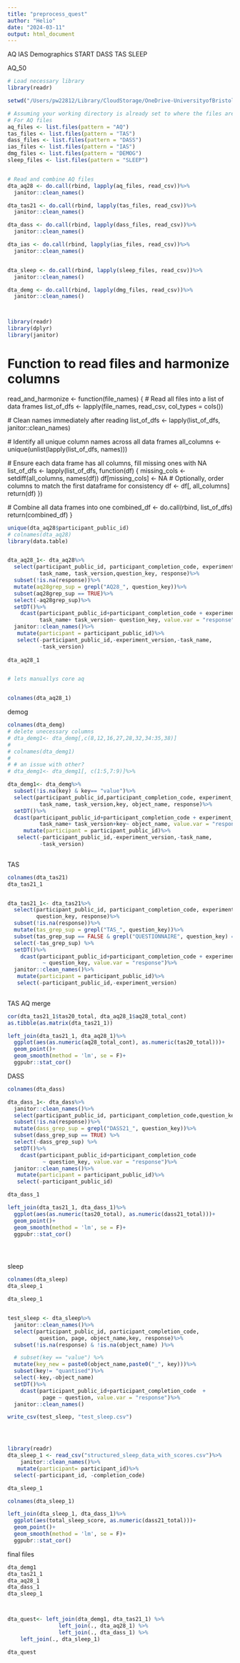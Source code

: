 ```yaml
---
title: "preprocess_quest"
author: "Helio"
date: "2024-03-11"
output: html_document
---
```







AQ
IAS
Demographics
START
DASS
TAS
SLEEP

AQ_50



```r

# Load necessary library
library(readr)

setwd("/Users/pw22812/Library/CloudStorage/OneDrive-UniversityofBristol/Research Projects/EmotionPhysio2024/2023-24 Project/Data backup/Questionnaires/for analysis")

# Assuming your working directory is already set to where the files are
# For AQ files
aq_files <- list.files(pattern = "AQ")
tas_files <- list.files(pattern = "TAS")
dass_files <- list.files(pattern = "DASS")
ias_files <- list.files(pattern = "IAS")
dmg_files <- list.files(pattern = "DEMOG")
sleep_files <- list.files(pattern = "SLEEP")


# Read and combine AQ files
dta_aq28 <- do.call(rbind, lapply(aq_files, read_csv))%>%
  janitor::clean_names()

dta_tas21 <- do.call(rbind, lapply(tas_files, read_csv))%>%
  janitor::clean_names()

dta_dass <- do.call(rbind, lapply(dass_files, read_csv))%>%
  janitor::clean_names()

dta_ias <- do.call(rbind, lapply(ias_files, read_csv))%>%
  janitor::clean_names()


dta_sleep <- do.call(rbind, lapply(sleep_files, read_csv))%>%
  janitor::clean_names()

dta_demg <- do.call(rbind, lapply(dmg_files, read_csv))%>%
  janitor::clean_names()



library(readr)
library(dplyr)
library(janitor)
```
# Function to read files and harmonize columns
read_and_harmonize <- function(file_names) {
  # Read all files into a list of data frames
  list_of_dfs <- lapply(file_names, read_csv, col_types = cols())

  # Clean names immediately after reading
  list_of_dfs <- lapply(list_of_dfs, janitor::clean_names)

  # Identify all unique column names across all data frames
  all_columns <- unique(unlist(lapply(list_of_dfs, names)))

  # Ensure each data frame has all columns, fill missing ones with NA
  list_of_dfs <- lapply(list_of_dfs, function(df) {
    missing_cols <- setdiff(all_columns, names(df))
    df[missing_cols] <- NA
    # Optionally, order columns to match the first dataframe for consistency
    df <- df[, all_columns]
    return(df)
  })

  # Combine all data frames into one
  combined_df <- do.call(rbind, list_of_dfs)
  return(combined_df)
}



```r

unique(dta_aq28$participant_public_id)
# colnames(dta_aq28)
library(data.table)


dta_aq28_1<- dta_aq28%>%
  select(participant_public_id, participant_completion_code, experiment_version, 
          task_name, task_version,question_key, response)%>%
  subset(!is.na(response))%>%
  mutate(aq28grep_sup = grepl("AQ28_", question_key))%>%
  subset(aq28grep_sup == TRUE)%>%
  select(-aq28grep_sup)%>%
  setDT()%>%
    dcast(participant_public_id+participant_completion_code + experiment_version+ 
          task_name+ task_version~ question_key, value.var = "response")%>%
  janitor::clean_names()%>%
   mutate(participant = participant_public_id)%>%
   select(-participant_public_id,-experiment_version,-task_name,
          -task_version)
  
dta_aq28_1


# lets manuallys core aq


colnames(dta_aq28_1)

```


demog


```r

colnames(dta_demg)
# delete unecessary columns
# dta_demg1<- dta_demg[,c(8,12,16,27,28,32,34:35,38)]
# 
# colnames(dta_demg1)
# 
# # an issue with other?
# dta_demg1<- dta_demg1[, c(1:5,7:9)]%>%

dta_demg1<- dta_demg%>%
  subset(!is.na(key) & key== "value")%>%
  select(participant_public_id,participant_completion_code, experiment_version, 
          task_name, task_version,key, object_name, response)%>%
  setDT()%>%
  dcast(participant_public_id+participant_completion_code + experiment_version+ 
          task_name+ task_version+key~ object_name, value.var = "response")%>%
     mutate(participant = participant_public_id)%>%
   select(-participant_public_id,-experiment_version,-task_name,
          -task_version)
  


```

TAS
```r
colnames(dta_tas21)
dta_tas21_1


dta_tas21_1<- dta_tas21%>%
  select(participant_public_id, participant_completion_code, experiment_version,
         question_key, response)%>%
  subset(!is.na(response))%>%
  mutate(tas_grep_sup = grepl("TAS_", question_key))%>%
  subset(tas_grep_sup == FALSE & grepl("QUESTIONNAIRE", question_key) == FALSE) %>%
  select(-tas_grep_sup) %>%
  setDT()%>%
    dcast(participant_public_id+participant_completion_code + experiment_version 
           ~ question_key, value.var = "response")%>%
  janitor::clean_names()%>%
   mutate(participant = participant_public_id)%>%
   select(-participant_public_id,-experiment_version)
  
```

TAS AQ merge

```r
cor(dta_tas21_1$tas20_total, dta_aq28_1$aq28_total_cont)
as.tibble(as.matrix(dta_tas21_1))

left_join(dta_tas21_1, dta_aq28_1)%>%
  ggplot(aes(as.numeric(aq28_total_cont), as.numeric(tas20_total)))+
  geom_point()+
  geom_smooth(method = 'lm', se = F)+
  ggpubr::stat_cor()


```

DASS

```r
colnames(dta_dass)

dta_dass_1<- dta_dass%>%
  janitor::clean_names()%>%
  select(participant_public_id, participant_completion_code,question_key, response)%>%
  subset(!is.na(response))%>%
  mutate(dass_grep_sup = grepl("DASS21_", question_key))%>%
  subset(dass_grep_sup == TRUE) %>%
  select(-dass_grep_sup) %>%
  setDT()%>%
    dcast(participant_public_id+participant_completion_code 
           ~ question_key, value.var = "response")%>%
  janitor::clean_names()%>%
   mutate(participant = participant_public_id)%>%
   select(-participant_public_id)

dta_dass_1

left_join(dta_tas21_1, dta_dass_1)%>%
  ggplot(aes(as.numeric(tas20_total), as.numeric(dass21_total)))+
  geom_point()+
  geom_smooth(method = 'lm', se = F)+
  ggpubr::stat_cor()





```
sleep

```r
colnames(dta_sleep)
dta_sleep_1

dta_sleep_1


test_sleep <- dta_sleep%>%
  janitor::clean_names()%>%
  select(participant_public_id, participant_completion_code, 
          question, page, object_name,key, response)%>%
  subset(!is.na(response) & !is.na(object_name) )%>%

  # subset(key == "value") %>%
  mutate(key_new = paste0(object_name,paste0("_", key)))%>%
  subset(key!= "quantised")%>%
  select(-key,-object_name)
  setDT()%>%
    dcast(participant_public_id+participant_completion_code  +
           page ~ question, value.var = "response")%>%
  janitor::clean_names()

write_csv(test_sleep, "test_sleep.csv")




library(readr)
dta_sleep_1 <- read_csv("structured_sleep_data_with_scores.csv")%>%
    janitor::clean_names()%>%
   mutate(participant= participant_id)%>%
  select(-participant_id, -completion_code)

dta_sleep_1

colnames(dta_sleep_1)

left_join(dta_sleep_1, dta_dass_1)%>%
  ggplot(aes(total_sleep_score, as.numeric(dass21_total)))+
  geom_point()+
  geom_smooth(method = 'lm', se = F)+
  ggpubr::stat_cor()
```



final files
```r
dta_demg1
dta_tas21_1
dta_aq28_1
dta_dass_1
dta_sleep_1



dta_quest<- left_join(dta_demg1, dta_tas21_1) %>%
                left_join(., dta_aq28_1) %>%
                left_join(., dta_dass_1) %>%
    left_join(., dta_sleep_1) 

dta_quest
```

